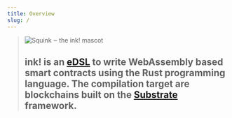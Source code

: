 ```yaml
---
title: Overview
slug: /
---
```


<blockquote>
    <img src="/img/ink-squid.svg" alt="Squink ‒ the ink! mascot" class="squid" />
    <h2>
        ink! is an <a href="https://wiki.haskell.org/Embedded_domain_specific_language">eDSL</a> to
        write WebAssembly based smart contracts using the Rust programming language.
        The compilation target are blockchains built on
        the <a href="https://github.com/paritytech/substrate">Substrate</a> framework.
    </h2>
</blockquote>
